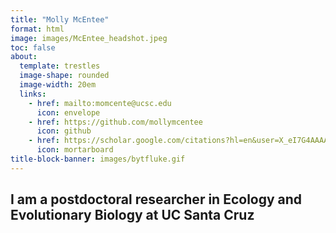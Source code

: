 ```yaml
---
title: "Molly McEntee"
format: html
image: images/McEntee_headshot.jpeg
toc: false 
about: 
  template: trestles
  image-shape: rounded
  image-width: 20em
  links: 
    - href: mailto:momcente@ucsc.edu
      icon: envelope
    - href: https://github.com/mollymcentee
      icon: github
    - href: https://scholar.google.com/citations?hl=en&user=X_eI7G4AAAAJ
      icon: mortarboard
title-block-banner: images/bytfluke.gif
---
```


```{=html}
<style>

.quarto-title-banner {
  margin-top: 0;
  height: 100%;
}

</style>
```

## I am a postdoctoral researcher in Ecology and Evolutionary Biology at UC Santa Cruz

